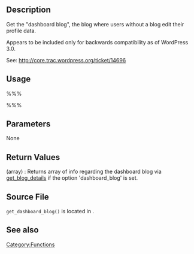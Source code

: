 == Description ==
Get the "dashboard blog", the blog where users without a blog edit their profile data.

Appears to be included only for backwards compatibility as of WordPress 3.0. 

See: http://core.trac.wordpress.org/ticket/14696

== Usage ==
%%%<?php get_dashboard_blog(); ?>%%%

== Parameters ==
None

== Return Values ==
; (array) : Returns array of info regarding the dashboard blog via [[get_blog_details]] if the option 'dashboard_blog' is set.

== Source File ==
<!-- Need links to current source code files -->
<tt>get_dashboard_blog()</tt> is located in {{Trac|wp-includes/ms-functions.php}}.

== See also ==

{{Tag Footer}}
{{Stub}}

[[Category:Functions]]